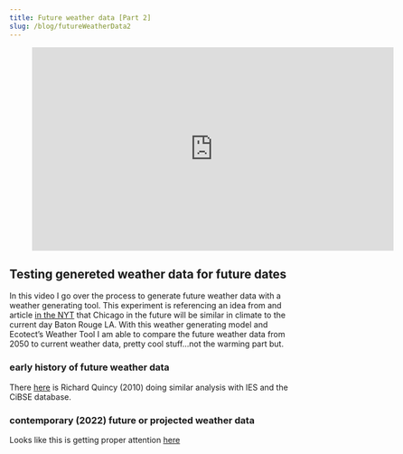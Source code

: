 ```yaml
---
title: Future weather data [Part 2]
slug: /blog/futureWeatherData2
---
```


<figure class="video_container">
  <iframe title="vimeo-player" src="https://player.vimeo.com/video/60397916" width="640" height="360" frameborder="0" allowfullscreen></iframe>
</figure>

## Testing genereted weather data for future dates
In this video I go over the process to generate future weather data with a weather generating tool. This experiment is referencing an idea from and article [in the NYT](https://www.nytimes.com/2011/05/23/science/earth/23adaptation.html?pagewanted=all&_r=0) that Chicago in the future will be similar in climate to the current day Baton Rouge LA. With this weather generating model and Ecotect’s Weather Tool I am able to compare the future weather data from 2050 to current weather data, pretty cool stuff…not the warming part but.  

### early history of future weather data
There [here](https://web.archive.org/web/20160826032034/http://blog.iesve.com/index.php/author/richard-quincey/) is Richard Quincy (2010) doing similar analysis with IES and the CiBSE database.

### contemporary (2022) future or projected weather data
Looks like this is getting proper attention [here](https://www.google.com/search?q=Future+weather+data+and+designing+buildings+to+respond+to+climate+change&rlz=1C5CHFA_enUS950US950&ei=nPReYo_hEofFqtsPz_-b2Ak&ved=0ahUKEwiPn9i_1qD3AhWHomoFHc__BpsQ4dUDCA8&oq=Future+weather+data+and+designing+buildings+to+respond+to+climate+change&gs_lcp=Cgdnd3Mtd2l6EAw6BwgAEEcQsANKBAhBGABKBAhGGABQvSRYh25gpoIBaAFwAXgAgAFSiAHbAZIBATOYAQCgAQHIAQjAAQE&sclient=gws-wiz)